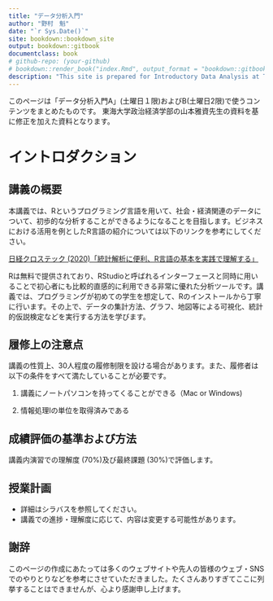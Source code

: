 ```yaml
--- 
title: "データ分析入門"
author: "野村　魁"
date: "`r Sys.Date()`"
site: bookdown::bookdown_site
output: bookdown::gitbook
documentclass: book
# github-repo: (your-github)
# bookdown::render_book("index.Rmd", output_format = "bookdown::gitbook")
description: "This site is prepared for Introductory Data Analysis at Tokai University. "
---
```


このページは「データ分析入門A」(土曜日１限)およびB(土曜日2限)で使うコンテンツをまとめたものです。
東海大学政治経済学部の山本雅資先生の資料を基に修正を加えた資料となります。

# イントロダクション

## 講義の概要

本講義では、Rというプログラミング言語を用いて、社会・経済関連のデータについて、初歩的な分析することができるようになることを目指します。ビジネスにおける活用を例としたR言語の紹介については以下のリンクを参考にしてください。

[日経クロステック (2020)「統計解析に便利、R言語の基本を実践で理解する」](https://xtech.nikkei.com/atcl/learning/lecture/19/00110/00002/)

Rは無料で提供されており、RStudioと呼ばれるインターフェースと同時に用いることで初心者にも比較的直感的に利用できる非常に優れた分析ツールです。講義では、プログラミングが初めての学生を想定して、Rのインストールから丁寧に行います。その上で、データの集計方法、グラフ、地図等による可視化、統計的仮説検定などを実行する方法を学びます。

## 履修上の注意点

講義の性質上、30人程度の履修制限を設ける場合があります。また、履修者は以下の条件をすべて満たしていることが必要です。

1.  講義にノートパソコンを持ってくることができる（Mac or Windows)

2.  情報処理Iの単位を取得済みである

## 成績評価の基準および方法

講義内演習での理解度 (70%)及び最終課題 (30%)で評価します。

## 授業計画

-   詳細はシラバスを参照してください。
-   講義での進捗・理解度に応じて、内容は変更する可能性があります。

## 謝辞

このページの作成にあたっては多くのウェブサイトや先人の皆様のウェブ・SNSでのやりとりなどを参考にさせていただきました。たくさんありすぎてここに列挙することはできませんが、心より感謝申し上げます。
